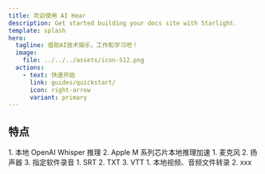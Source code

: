 ```yaml
---
title: 欢迎使用 AI Hear
description: Get started building your docs site with Starlight.
template: splash
hero:
  tagline: 借助AI技术娱乐，工作和学习吧！
  image:
    file: ../../../assets/icon-512.png
  actions:
    - text: 快速开始
      link: guides/quickstart/
      icon: right-arrow
      variant: primary
---
```



## 特点

<CardGrid stagger>
	<Card title="实时语音识别" icon="pencil">
	1. 本地 OpenAI Whisper 推理
	2. Apple M 系列芯片本地推理加速
	</Card>
	<Card title="录音" icon="add-document">
	1. 麦克风
	2. 扬声器
	3. 指定软件录音
	</Card>
	<Card title="文本、字幕导出" icon="setting">
	1. SRT
	2. TXT
	3. VTT
	</Card>
	<Card title="更多内容" icon="open-book">
	1. 本地视频、音频文件转录
	2. xxx
	</Card>
</CardGrid>
